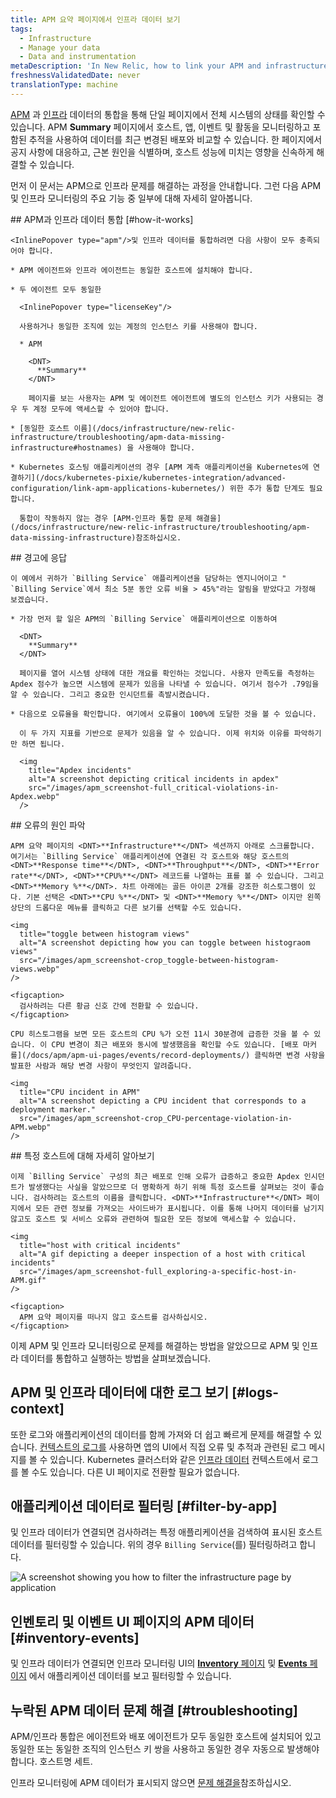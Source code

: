 ```yaml
---
title: APM 요약 페이지에서 인프라 데이터 보기
tags:
  - Infrastructure
  - Manage your data
  - Data and instrumentation
metaDescription: 'In New Relic, how to link your APM and infrastructure data together.'
freshnessValidatedDate: never
translationType: machine
---
```


[APM](/docs/apm/new-relic-apm/getting-started/welcome-new-relic-apm) 과 [인프라](/docs/infrastructure/new-relic-infrastructure/getting-started/welcome-new-relic-infrastructure) 데이터의 통합을 통해 단일 페이지에서 전체 시스템의 상태를 확인할 수 있습니다. APM <DNT>**Summary**</DNT> 페이지에서 호스트, 앱, 이벤트 및 <InlinePopover type="alerts"/>활동을 모니터링하고 포함된 추적을 사용하여 데이터를 최근 변경된 배포와 비교할 수 있습니다. 한 페이지에서 공지 사항에 대응하고, 근본 원인을 식별하며, 호스트 성능에 미치는 영향을 신속하게 해결할 수 있습니다.

먼저 이 문서는 APM으로 인프라 문제를 해결하는 과정을 안내합니다. 그런 다음 APM 및 인프라 모니터링의 주요 기능 중 일부에 대해 자세히 알아봅니다.

<Steps>
  <Step>
    ## APM과 인프라 데이터 통합 [#how-it-works]

    <InlinePopover type="apm"/>및 인프라 데이터를 통합하려면 다음 사항이 모두 충족되어야 합니다.

    * APM 에이전트와 인프라 에이전트는 동일한 호스트에 설치해야 합니다.

    * 두 에이전트 모두 동일한

      <InlinePopover type="licenseKey"/>

      사용하거나 동일한 조직에 있는 계정의 인스턴스 키를 사용해야 합니다.

      * APM

        <DNT>
          **Summary**
        </DNT>

        페이지를 보는 사용자는 APM 및 에이전트 에이전트에 별도의 인스턴스 키가 사용되는 경우 두 계정 모두에 액세스할 수 있어야 합니다.

    * [동일한 호스트 이름](/docs/infrastructure/new-relic-infrastructure/troubleshooting/apm-data-missing-infrastructure#hostnames) 을 사용해야 합니다.

    * Kubernetes 호스팅 애플리케이션의 경우 [APM 계측 애플리케이션을 Kubernetes에 연결하기](/docs/kubernetes-pixie/kubernetes-integration/advanced-configuration/link-apm-applications-kubernetes/) 위한 추가 통합 단계도 필요합니다.

      통합이 작동하지 않는 경우 [APM-인프라 통합 문제 해결을](/docs/infrastructure/new-relic-infrastructure/troubleshooting/apm-data-missing-infrastructure)참조하십시오.
  </Step>

  <Step>
    ## 경고에 응답

    이 예에서 귀하가 `Billing Service` 애플리케이션을 담당하는 엔지니어이고 " `Billing Service`에서 최소 5분 동안 오류 비율 > 45%"라는 알림을 받았다고 가정해 보겠습니다.

    * 가장 먼저 할 일은 APM의 `Billing Service` 애플리케이션으로 이동하여

      <DNT>
        **Summary**
      </DNT>

      페이지를 열어 시스템 상태에 대한 개요를 확인하는 것입니다. 사용자 만족도를 측정하는 Apdex 점수가 높으면 시스템에 문제가 있음을 나타낼 수 있습니다. 여기서 점수가 .79임을 알 수 있습니다. 그리고 중요한 인시던트를 촉발시켰습니다.

    * 다음으로 오류율을 확인합니다. 여기에서 오류율이 100%에 도달한 것을 볼 수 있습니다.

      이 두 가지 지표를 기반으로 문제가 있음을 알 수 있습니다. 이제 위치와 이유를 파악하기만 하면 됩니다.

      <img
        title="Apdex incidents"
        alt="A screenshot depicting critical incidents in apdex"
        src="/images/apm_screenshot-full_critical-violations-in-Apdex.webp"
      />
  </Step>

  <Step>
    ## 오류의 원인 파악

    APM 요약 페이지의 <DNT>**Infrastructure**</DNT> 섹션까지 아래로 스크롤합니다. 여기서는 `Billing Service` 애플리케이션에 연결된 각 호스트와 해당 호스트의 <DNT>**Response time**</DNT>, <DNT>**Throughput**</DNT>, <DNT>**Error rate**</DNT>, <DNT>**CPU%**</DNT> 레코드를 나열하는 표를 볼 수 있습니다. 그리고 <DNT>**Memory %**</DNT>. 차트 아래에는 골든 아이콘 2개를 강조한 히스토그램이 있다. 기본 선택은 <DNT>**CPU %**</DNT> 및 <DNT>**Memory %**</DNT> 이지만 왼쪽 상단의 드롭다운 메뉴를 클릭하고 다른 보기를 선택할 수도 있습니다.

    <img
      title="toggle between histogram views"
      alt="A screenshot depicting how you can toggle between histograom views"
      src="/images/apm_screenshot-crop_toggle-between-histogram-views.webp"
    />

    <figcaption>
      검사하려는 다른 황금 신호 간에 전환할 수 있습니다.
    </figcaption>

    CPU 히스토그램을 보면 모든 호스트의 CPU %가 오전 11시 30분경에 급증한 것을 볼 수 있습니다. 이 CPU 변경이 최근 배포와 동시에 발생했음을 확인할 수도 있습니다. [배포 마커를](/docs/apm/apm-ui-pages/events/record-deployments/) 클릭하면 변경 사항을 발표한 사람과 해당 변경 사항이 무엇인지 알려줍니다.

    <img
      title="CPU incident in APM"
      alt="A screenshot depicting a CPU incident that corresponds to a deployment marker."
      src="/images/apm_screenshot-crop_CPU-percentage-violation-in-APM.webp"
    />
  </Step>

  <Step>
    ## 특정 호스트에 대해 자세히 알아보기

    이제 `Billing Service` 구성의 최근 배포로 인해 오류가 급증하고 중요한 Apdex 인시던트가 발생했다는 사실을 알았으므로 더 명확하게 하기 위해 특정 호스트를 살펴보는 것이 좋습니다. 검사하려는 호스트의 이름을 클릭합니다. <DNT>**Infrastructure**</DNT> 페이지에서 모든 관련 정보를 가져오는 사이드바가 표시됩니다. 이를 통해 나머지 데이터를 남기지 않고도 호스트 및 서비스 오류와 관련하여 필요한 모든 정보에 액세스할 수 있습니다.

    <img
      title="host with critical incidents"
      alt="A gif depicting a deeper inspection of a host with critical incidents"
      src="/images/apm_screenshot-full_exploring-a-specific-host-in-APM.gif"
    />

    <figcaption>
      APM 요약 페이지를 떠나지 않고 호스트를 검사하십시오.
    </figcaption>
  </Step>
</Steps>

이제 APM 및 인프라 모니터링으로 문제를 해결하는 방법을 알았으므로 APM 및 인프라 데이터를 통합하고 실행하는 방법을 살펴보겠습니다.

## APM 및 인프라 데이터에 대한 로그 보기 [#logs-context]

또한 로그와 애플리케이션의 데이터를 함께 가져와 더 쉽고 빠르게 문제를 해결할 수 있습니다. [컨텍스트의 로그를](/docs/logs/logs-context/configure-logs-context-apm-agents/) 사용하면 앱의 UI에서 직접 오류 및 추적과 관련된 로그 메시지를 볼 수 있습니다. Kubernetes 클러스터와 같은 [인프라 데이터](/docs/logs/forward-logs/forward-your-logs-using-infrastructure-agent/) 컨텍스트에서 로그를 볼 수도 있습니다. 다른 UI 페이지로 전환할 필요가 없습니다.

## 애플리케이션 데이터로 필터링 [#filter-by-app]

<InlinePopover type="apm"/>및 인프라 데이터가 연결되면 검사하려는 특정 애플리케이션을 검색하여 표시된 호스트 데이터를 필터링할 수 있습니다. 위의 경우 `Billing Service`(를) 필터링하려고 합니다.

<img
  title="filter by application"
  alt="A screenshot showing you how to filter the infrastructure page by application"
  src="/images/apm_screenshot-full_filter-by-application.webp"
/>

## 인벤토리 및 이벤트 UI 페이지의 APM 데이터 [#inventory-events]

<InlinePopover type="apm"/>및 인프라 데이터가 연결되면 인프라 모니터링 UI의 [<DNT>**Inventory**</DNT> 페이지](/docs/infrastructure/new-relic-infrastructure/infrastructure-ui-pages/infrastructure-inventory-page-search-your-entire-infrastructure) 및 [<DNT>**Events**</DNT> 페이지](/docs/infrastructure/new-relic-infrastructure/infrastructure-ui-pages/infrastructure-events-page-live-feed-every-agent) 에서 애플리케이션 데이터를 보고 필터링할 수 있습니다.

## 누락된 APM 데이터 문제 해결 [#troubleshooting]

APM/인프라 통합은 <InlinePopover type="apm"/>에이전트와 배포 에이전트가 모두 동일한 호스트에 설치되어 있고 동일한 <InlinePopover type="licenseKey"/>또는 동일한 조직의 인스턴스 키 쌍을 사용하고 동일한 경우 자동으로 발생해야 합니다. 호스트명 세트.

인프라 모니터링에 APM 데이터가 표시되지 않으면 [문제 해결을](/docs/infrastructure/new-relic-infrastructure/troubleshooting/troubleshooting-apm-data-not-infrastructure)참조하십시오.
